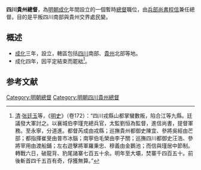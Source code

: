 '''四川貴州總督'''，為[[明朝|明朝]][[成化|成化]]年間設立的一個暫時[[總督|總督]]職位，由[[兵部尚書|兵部尚書]][[程信|程信]]兼任總督。目的是平叛四川南部與貴州交界處民變。

== 概述 ==
*[[成化|成化]]三年，設立，轄區包括[[四川|四川]]南部、[[貴州|貴州]]北部等地。
*成化四年，因平定結束而罷絀<ref>[[清|清]]·[[张廷玉|张廷玉]]等，《[[明史|明史]]》（卷172）：“四川戎縣山都掌蠻數叛，陷合江等九縣。廷議發大軍討之。以襄城伯李瑾充總兵官，太監劉恒為監督，進信尚書，提督軍務。至永寧，分道進。都督芮成由戎縣；巡撫貴州都御史陳宜、參將吳經由芒部；都指揮崔旻由普市冰腦；南寧伯毛榮由李子關；巡撫四川都御史汪浩、參將宰用由渡船鋪；左右遊擊將軍羅秉忠、穆義由金鵝池；而信與瑾居中節制。轉戰六日，破龍背、豹尾諸寨七百五十余。明年至大壩，焚寨千四百五十。前後斬首四千五百有奇，俘獲無算。”</ref>。

==参考文献==
{{reflist}}

{{明朝小作品}}
{{明朝總督}}
[[Category:明朝總督|Category:明朝總督]]
[[Category:明朝四川貴州總督|Category:明朝四川貴州總督]]